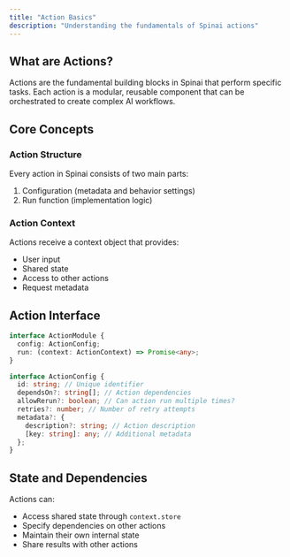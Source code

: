 ```yaml
---
title: "Action Basics"
description: "Understanding the fundamentals of Spinai actions"
---
```


## What are Actions?

Actions are the fundamental building blocks in Spinai that perform specific tasks. Each action is a modular, reusable component that can be orchestrated to create complex AI workflows.

## Core Concepts

### Action Structure

Every action in Spinai consists of two main parts:

1. Configuration (metadata and behavior settings)
2. Run function (implementation logic)

### Action Context

Actions receive a context object that provides:

- User input
- Shared state
- Access to other actions
- Request metadata

## Action Interface

```typescript
interface ActionModule {
  config: ActionConfig;
  run: (context: ActionContext) => Promise<any>;
}

interface ActionConfig {
  id: string; // Unique identifier
  dependsOn?: string[]; // Action dependencies
  allowRerun?: boolean; // Can action run multiple times?
  retries?: number; // Number of retry attempts
  metadata?: {
    description?: string; // Action description
    [key: string]: any; // Additional metadata
  };
}
```

## State and Dependencies

Actions can:

- Access shared state through `context.store`
- Specify dependencies on other actions
- Maintain their own internal state
- Share results with other actions

